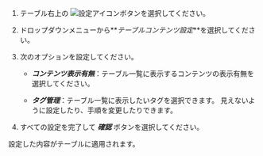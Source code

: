 1. テーブル右上の ![設定アイコン](/img/ico-setting.svg)ボタンを選択してください。

2. ドロップダウンメニューから**_テーブルコンテンツ設定_**を選択してください。

3. 次のオプションを設定してください。

   - **_コンテンツ表示有無_**：テーブル一覧に表示するコンテンツの表示有無を選択してください。

   - **_タグ管理_**：テーブル一覧に表示したいタグを選択できます。 見えないように設定したり、手順を変更したりできます。

4. すべての設定を完了して **_確認_** ボタンを選択してください。

設定した内容がテーブルに適用されます。
